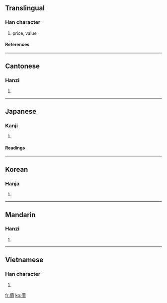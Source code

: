 {{see|价|価}}

==Translingual==
===Han character===
{{Han char|rad=人|as=13|sn=15|four=2128<sub>6</sub>|canj=人一田金 (OMWC)}}
# price, value
====References====
{{Han ref|kx=0118.110|dkj=01163|dj=0250.230|hdz=10224.050|uh=50F9|ud=20729|bh=BBF9|bd=48121}}
----
==Cantonese==
===Hanzi===
{{yue-hanzi|jyut=|y=ga3}}
# {{defn|Cantonese}}
----
==Japanese==
===Kanji===
{{ja-kanji|grade=|rs=人13}}
# {{defn|Japanese}}
====Readings====
{{ja-readings|on=[[か]] (ka), [[け]] (ke)|kun=[[あたい]] (atai)}}
----
==Korean==
===Hanja===
{{ko-hanja|hangeul=가|rv=ga|mr=ka}}
# {{defn|Korean}}
----
==Mandarin==
===Hanzi===
{{cmn-hanzi|sim=价|pin=[[jià]] (jia4)|wg=chia<sup>4</sup>}}
# {{defn|Mandarin}}
----
==Vietnamese==
===Han character===
{{vi-hantu|giá}}
# {{defn|Vietnamese}}


[[fr:價]]
[[ko:價]]